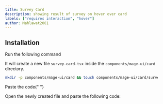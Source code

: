 ```yaml
---
title: Survey Card
description: showing result of survey on hover over card
labels: ["requires interaction", "hover"]
author: Mahlawat2001
---
```


<ComponentPreview name="card-survey-card--docs" />

## Installation

<Steps>
<Step>Run the following command</Step>

It will create a new file `survey-card.tsx` inside the `components/mage-ui/card` directory.

```bash
mkdir -p components/mage-ui/card && touch components/mage-ui/card/survey-card.tsx
```

<Step>Paste the code</Step>{" "}

Open the newly created file and paste the following code:

```jsx file=<rootDir>/mage-ui/card/survey-card.tsx

```

</Steps>
